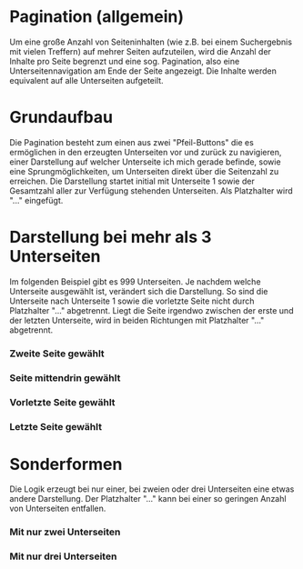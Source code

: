 
<Meta of={PagePaginationStories} />


# Pagination (allgemein)

Um eine große Anzahl von Seiteninhalten (wie z.B. bei einem Suchergebnis mit vielen Treffern) auf mehrer Seiten aufzuteilen, wird die Anzahl der Inhalte
pro Seite begrenzt und eine sog. Pagination, also eine Unterseitennavigation am Ende der Seite angezeigt. Die Inhalte werden equivalent auf alle Unterseiten
aufgeteilt.

# Grundaufbau

Die Pagination besteht zum einen aus zwei "Pfeil-Buttons" die es ermöglichen in den erzeugten Unterseiten vor und zurück zu navigieren, 
einer Darstellung auf welcher Unterseite ich mich gerade befinde, sowie eine Sprungmöglichkeiten, um Unterseiten direkt über die Seitenzahl zu erreichen.
Die Darstellung startet initial mit Unterseite 1 sowie der Gesamtzahl aller zur Verfügung stehenden Unterseiten. Als Platzhalter wird "..." eingefügt.


# Darstellung bei mehr als 3 Unterseiten 
Im folgenden Beispiel gibt es 999 Unterseiten. Je nachdem welche Unterseite ausgewählt ist, verändert sich die Darstellung. So sind die Unterseite nach 
Unterseite 1 sowie die vorletzte Seite nicht durch Platzhalter "..." abgetrennt. Liegt die Seite irgendwo zwischen der erste und der letzten Unterseite,
wird in beiden Richtungen mit Platzhalter "..." abgetrennt.


<Story of={PagePaginationStories.MitPagination} />


### Zweite Seite gewählt 

<Story of={PagePaginationStories.MitPagination2} />

### Seite mittendrin gewählt 

<Story of={PagePaginationStories.MitPagination4} />

### Vorletzte Seite gewählt 

<Story of={PagePaginationStories.MitPagination3} />

### Letzte Seite gewählt 

<Story of={PagePaginationStories.MitPagination5} />


# Sonderformen 
Die Logik erzeugt bei nur einer, bei zweien oder drei Unterseiten eine etwas andere Darstellung. Der Platzhalter "..." kann bei einer so geringen Anzahl von
Unterseiten entfallen.

### Mit nur zwei Unterseiten 

<Story of={PagePaginationStories.MitPagination6} />


### Mit nur drei Unterseiten

<Story of={PagePaginationStories.MitPagination7} />
